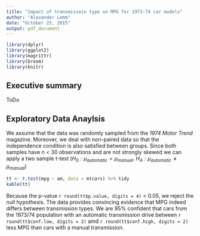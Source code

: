 ```yaml
---
title: "Impact of transmissoin type on MPG for 1973-74 car models"
author: "Alexander Lemm"
date: "October 25, 2015"
output: pdf_document
---
```


```r

library(dplyr)
library(ggplot2)
library(magrittr)
library(broom)
library(knitr)

```



## Executive summary

ToDo

## Exploratory Data Anaylsis



We assume that the data was randomly sampled from the *1974 Motor Trend* magazine. Moreover, we deal with non-paired data so that the independence condition is also satisfied between groups. Since both samples have n < 30 observations and are not strongly skewed we can apply a two sample t-test ($H_{0}:\mu_{automatic} = \mu_{manual}.$ $H_{A}:\mu_{automatic} \neq \mu_{manual}$)

```r

tt <- t.test(mpg ~ am, data = mtcars) %>% tidy
kable(tt)

```

Because the p-value `r round(tt$p.value, digits = 4)` < 0.05, we reject the null hypothesis. The data provides convincing evidence that MPG indeed differs between transmission types. We are 95% confident that cars from the 1973/74 population with an automatic transmission drive between `r round(tt$conf.low, digits = 2)` amd `r round(tt$conf.high, digits = 2)` less MPG than cars with a manual transmission.











